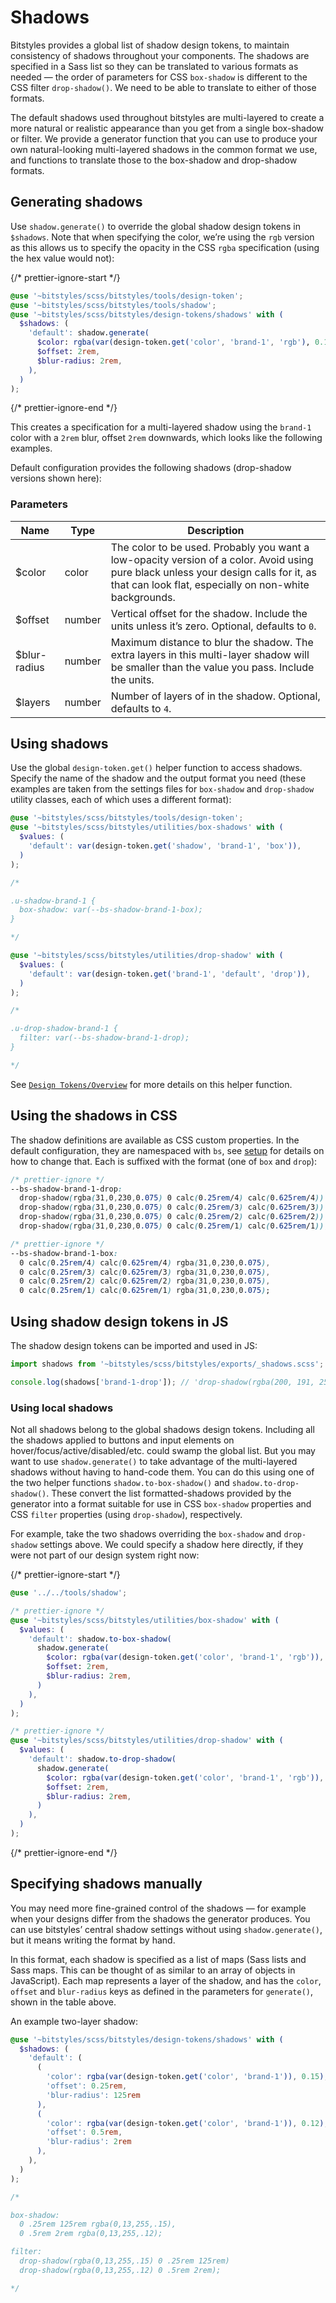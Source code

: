
<Meta title="Design Tokens/Shadows/Overview" />

# Shadows

Bitstyles provides a global list of shadow design tokens, to maintain consistency of shadows throughout your components. The shadows are specified in a Sass list so they can be translated to various formats as needed — the order of parameters for CSS `box-shadow` is different to the CSS filter `drop-shadow()`. We need to be able to translate to either of those formats.

The default shadows used throughout bitstyles are multi-layered to create a more natural or realistic appearance than you get from a single box-shadow or filter. We provide a generator function that you can use to produce your own natural-looking multi-layered shadows in the common format we use, and functions to translate those to the box-shadow and drop-shadow formats.

## Generating shadows

Use `shadow.generate()` to override the global shadow design tokens in `$shadows`. Note that when specifying the color, we’re using the `rgb` version as this allows us to specify the opacity in the CSS `rgba` specification (using the hex value would not):

{/* prettier-ignore-start */}
```scss
@use '~bitstyles/scss/bitstyles/tools/design-token';
@use '~bitstyles/scss/bitstyles/tools/shadow';
@use '~bitstyles/scss/bitstyles/design-tokens/shadows' with (
  $shadows: (
    'default': shadow.generate(
      $color: rgba(var(design-token.get('color', 'brand-1', 'rgb'), 0.15)),
      $offset: 2rem,
      $blur-radius: 2rem,
    ),
  )
);
```
{/* prettier-ignore-end */}

This creates a specification for a multi-layered shadow using the `brand-1` color with a `2rem` blur, offset `2rem` downwards, which looks like the following examples.

<Canvas>
  <Story id="utilities-shadow--brand-1" />
  <Story id="utilities-drop-shadow--brand-1" />
</Canvas>

Default configuration provides the following shadows (drop-shadow versions shown here):

<Canvas>
  <Story id="design-tokens-shadows--brand-1" />
  <Story id="design-tokens-shadows--brand-1-center" />
  <Story id="design-tokens-shadows--brand-2" />
  <Story id="design-tokens-shadows--gray" />
  <Story id="design-tokens-shadows--gray-center" />
  <Story id="design-tokens-shadows--positive" />
  <Story id="design-tokens-shadows--warning" />
  <Story id="design-tokens-shadows--danger" />
</Canvas>

### Parameters

| Name         | Type   | Description                                                                                                                                                                                   |
| ------------ | ------ | --------------------------------------------------------------------------------------------------------------------------------------------------------------------------------------------- |
| $color       | color  | The color to be used. Probably you want a low-opacity version of a color. Avoid using pure black unless your design calls for it, as that can look flat, especially on non-white backgrounds. |
| $offset      | number | Vertical offset for the shadow. Include the units unless it’s zero. Optional, defaults to `0`.                                                                                                |
| $blur-radius | number | Maximum distance to blur the shadow. The extra layers in this multi-layer shadow will be smaller than the value you pass. Include the units.                                                  |
| $layers      | number | Number of layers of in the shadow. Optional, defaults to `4`.                                                                                                                                 |

## Using shadows

Use the global `design-token.get()` helper function to access shadows. Specify the name of the shadow and the output format you need (these examples are taken from the settings files for `box-shadow` and `drop-shadow` utility classes, each of which uses a different format):

```scss
@use '~bitstyles/scss/bitstyles/tools/design-token';
@use '~bitstyles/scss/bitstyles/utilities/box-shadows' with (
  $values: (
    'default': var(design-token.get('shadow', 'brand-1', 'box')),
  )
);

/*

.u-shadow-brand-1 {
  box-shadow: var(--bs-shadow-brand-1-box);
}

*/

@use '~bitstyles/scss/bitstyles/utilities/drop-shadow' with (
  $values: (
    'default': var(design-token.get('brand-1', 'default', 'drop')),
  )
);

/*

.u-drop-shadow-brand-1 {
  filter: var(--bs-shadow-brand-1-drop);
}

*/
```

See [`Design Tokens/Overview`](/docs/design-tokens--overview) for more details on this helper function.

## Using the shadows in CSS

The shadow definitions are available as CSS custom properties. In the default configuration, they are namespaced with `bs`, see [setup](/story/design-tokens-setup--page) for details on how to change that. Each is suffixed with the format (one of `box` and `drop`):

```css
/* prettier-ignore */
--bs-shadow-brand-1-drop:
  drop-shadow(rgba(31,0,230,0.075) 0 calc(0.25rem/4) calc(0.625rem/4))
  drop-shadow(rgba(31,0,230,0.075) 0 calc(0.25rem/3) calc(0.625rem/3))
  drop-shadow(rgba(31,0,230,0.075) 0 calc(0.25rem/2) calc(0.625rem/2))
  drop-shadow(rgba(31,0,230,0.075) 0 calc(0.25rem/1) calc(0.625rem/1));

/* prettier-ignore */
--bs-shadow-brand-1-box:
  0 calc(0.25rem/4) calc(0.625rem/4) rgba(31,0,230,0.075),
  0 calc(0.25rem/3) calc(0.625rem/3) rgba(31,0,230,0.075),
  0 calc(0.25rem/2) calc(0.625rem/2) rgba(31,0,230,0.075),
  0 calc(0.25rem/1) calc(0.625rem/1) rgba(31,0,230,0.075);
```

## Using shadow design tokens in JS

The shadow design tokens can be imported and used in JS:

```js
import shadows from '~bitstyles/scss/bitstyles/exports/_shadows.scss';

console.log(shadows['brand-1-drop']); // 'drop-shadow(rgba(200, 191, 255, 0.125) 0 0.5rem 0.5rem) drop-shadow(rgba(200, 191, 255, 0.125) 0 0.6666666667rem 0.6666666667rem) drop-shadow(rgba(200, 191, 255, 0.125) 0 1rem 1rem) drop-shadow(rgba(200, 191, 255, 0.125) 0 2rem 2rem)'
```

### Using local shadows

Not all shadows belong to the global shadows design tokens. Including all the shadows applied to buttons and input elements on hover/focus/active/disabled/etc. could swamp the global list. But you may want to use `shadow.generate()` to take advantage of the multi-layered shadows without having to hand-code them. You can do this using one of the two helper functions `shadow.to-box-shadow()` and `shadow.to-drop-shadow()`. These convert the list formatted-shadows provided by the generator into a format suitable for use in CSS `box-shadow` properties and CSS `filter` properties (using `drop-shadow`), respectively.

For example, take the two shadows overriding the `box-shadow` and `drop-shadow` settings above. We could specify a shadow here directly, if they were not part of our design system right now:

{/* prettier-ignore-start */}
```scss
@use '../../tools/shadow';

/* prettier-ignore */
@use '~bitstyles/scss/bitstyles/utilities/box-shadow' with (
  $values: (
    'default': shadow.to-box-shadow(
      shadow.generate(
        $color: rgba(var(design-token.get('color', 'brand-1', 'rgb')), 0.15),
        $offset: 2rem,
        $blur-radius: 2rem,
      )
    ),
  )
);

/* prettier-ignore */
@use '~bitstyles/scss/bitstyles/utilities/drop-shadow' with (
  $values: (
    'default': shadow.to-drop-shadow(
      shadow.generate(
        $color: rgba(var(design-token.get('color', 'brand-1', 'rgb')), 0.15),
        $offset: 2rem,
        $blur-radius: 2rem,
      )
    ),
  )
);
```
{/* prettier-ignore-end */}

## Specifying shadows manually

You may need more fine-grained control of the shadows — for example when your designs differ from the shadows the generator produces. You can use bitstyles’ central shadow settings without using `shadow.generate()`, but it means writing the format by hand.

In this format, each shadow is specified as a list of maps (Sass lists and Sass maps. This can be thought of as similar to an array of objects in JavaScript). Each map represents a layer of the shadow, and has the `color`, `offset` and `blur-radius` keys as defined in the parameters for `generate()`, shown in the table above.

An example two-layer shadow:

```scss
@use '~bitstyles/scss/bitstyles/design-tokens/shadows' with (
  $shadows: (
    'default': (
      (
        'color': rgba(var(design-token.get('color', 'brand-1')), 0.15),
        'offset': 0.25rem,
        'blur-radius': 125rem
      ),
      (
        'color': rgba(var(design-token.get('color', 'brand-1')), 0.12),
        'offset': 0.5rem,
        'blur-radius': 2rem
      ),
    ),
  )
);

/*

box-shadow:
  0 .25rem 125rem rgba(0,13,255,.15),
  0 .5rem 2rem rgba(0,13,255,.12);

filter:
  drop-shadow(rgba(0,13,255,.15) 0 .25rem 125rem)
  drop-shadow(rgba(0,13,255,.12) 0 .5rem 2rem);

*/
```
